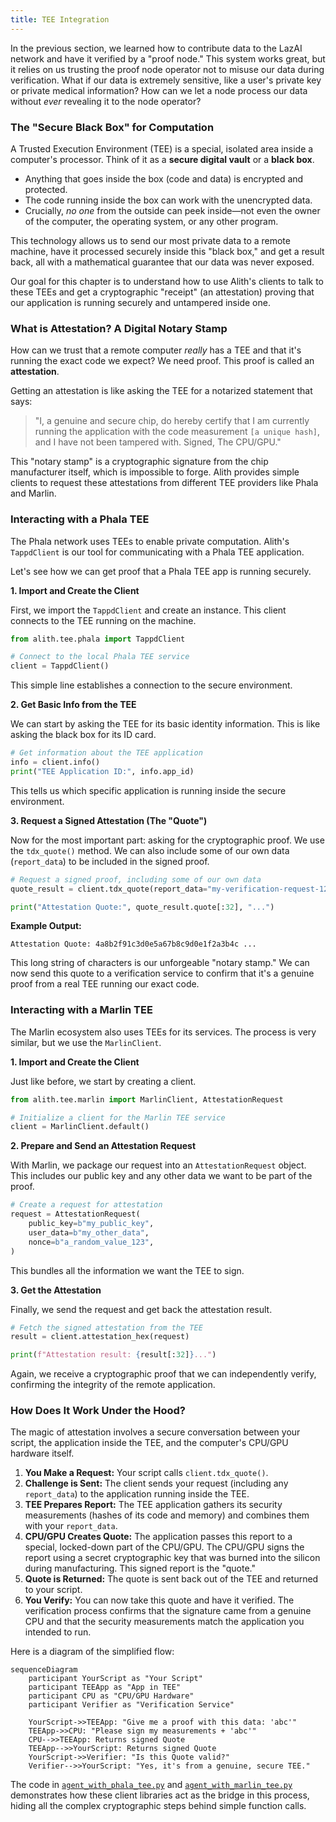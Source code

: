 ```yaml
---
title: TEE Integration
---
```


In the previous section, we learned how to contribute data to the LazAI network and have it verified by a "proof node." This system works great, but it relies on us trusting the proof node operator not to misuse our data during verification. What if our data is extremely sensitive, like a user's private key or private medical information? How can we let a node process our data without _ever_ revealing it to the node operator?

### The "Secure Black Box" for Computation

A Trusted Execution Environment (TEE) is a special, isolated area inside a computer's processor. Think of it as a **secure digital vault** or a **black box**.

- Anything that goes inside the box (code and data) is encrypted and protected.
- The code running inside the box can work with the unencrypted data.
- Crucially, _no one_ from the outside can peek inside—not even the owner of the computer, the operating system, or any other program.

This technology allows us to send our most private data to a remote machine, have it processed securely inside this "black box," and get a result back, all with a mathematical guarantee that our data was never exposed.

Our goal for this chapter is to understand how to use Alith's clients to talk to these TEEs and get a cryptographic "receipt" (an attestation) proving that our application is running securely and untampered inside one.

### What is Attestation? A Digital Notary Stamp

How can we trust that a remote computer _really_ has a TEE and that it's running the exact code we expect? We need proof. This proof is called an **attestation**.

Getting an attestation is like asking the TEE for a notarized statement that says:

> "I, a genuine and secure chip, do hereby certify that I am currently running the application with the code measurement `[a unique hash]`, and I have not been tampered with. Signed, The CPU/GPU."

This "notary stamp" is a cryptographic signature from the chip manufacturer itself, which is impossible to forge. Alith provides simple clients to request these attestations from different TEE providers like Phala and Marlin.

### Interacting with a Phala TEE

The Phala network uses TEEs to enable private computation. Alith's `TappdClient` is our tool for communicating with a Phala TEE application.

Let's see how we can get proof that a Phala TEE app is running securely.

**1. Import and Create the Client**

First, we import the `TappdClient` and create an instance. This client connects to the TEE running on the machine.

```python
from alith.tee.phala import TappdClient

# Connect to the local Phala TEE service
client = TappdClient()
```

This simple line establishes a connection to the secure environment.

**2. Get Basic Info from the TEE**

We can start by asking the TEE for its basic identity information. This is like asking the black box for its ID card.

```python
# Get information about the TEE application
info = client.info()
print("TEE Application ID:", info.app_id)
```

This tells us which specific application is running inside the secure environment.

**3. Request a Signed Attestation (The "Quote")**

Now for the most important part: asking for the cryptographic proof. We use the `tdx_quote()` method. We can also include some of our own data (`report_data`) to be included in the signed proof.

```python
# Request a signed proof, including some of our own data
quote_result = client.tdx_quote(report_data="my-verification-request-123")

print("Attestation Quote:", quote_result.quote[:32], "...")
```

**Example Output:**

```
Attestation Quote: 4a8b2f91c3d0e5a67b8c9d0e1f2a3b4c ...
```

This long string of characters is our unforgeable "notary stamp." We can now send this quote to a verification service to confirm that it's a genuine proof from a real TEE running our exact code.

### Interacting with a Marlin TEE

The Marlin ecosystem also uses TEEs for its services. The process is very similar, but we use the `MarlinClient`.

**1. Import and Create the Client**

Just like before, we start by creating a client.

```python
from alith.tee.marlin import MarlinClient, AttestationRequest

# Initialize a client for the Marlin TEE service
client = MarlinClient.default()
```

**2. Prepare and Send an Attestation Request**

With Marlin, we package our request into an `AttestationRequest` object. This includes our public key and any other data we want to be part of the proof.

```python
# Create a request for attestation
request = AttestationRequest(
    public_key=b"my_public_key",
    user_data=b"my_other_data",
    nonce=b"a_random_value_123",
)
```

This bundles all the information we want the TEE to sign.

**3. Get the Attestation**

Finally, we send the request and get back the attestation result.

```python
# Fetch the signed attestation from the TEE
result = client.attestation_hex(request)

print(f"Attestation result: {result[:32]}...")
```

Again, we receive a cryptographic proof that we can independently verify, confirming the integrity of the remote application.

### How Does It Work Under the Hood?

The magic of attestation involves a secure conversation between your script, the application inside the TEE, and the computer's CPU/GPU hardware itself.

1.  **You Make a Request:** Your script calls `client.tdx_quote()`.
2.  **Challenge is Sent:** The client sends your request (including any `report_data`) to the application running inside the TEE.
3.  **TEE Prepares Report:** The TEE application gathers its security measurements (hashes of its code and memory) and combines them with your `report_data`.
4.  **CPU/GPU Creates Quote:** The application passes this report to a special, locked-down part of the CPU/GPU. The CPU/GPU signs the report using a secret cryptographic key that was burned into the silicon during manufacturing. This signed report is the "quote."
5.  **Quote is Returned:** The quote is sent back out of the TEE and returned to your script.
6.  **You Verify:** You can now take this quote and have it verified. The verification process confirms that the signature came from a genuine CPU and that the security measurements match the application you intended to run.

Here is a diagram of the simplified flow:

```mermaid
sequenceDiagram
    participant YourScript as "Your Script"
    participant TEEApp as "App in TEE"
    participant CPU as "CPU/GPU Hardware"
    participant Verifier as "Verification Service"

    YourScript->>TEEApp: "Give me a proof with this data: 'abc'"
    TEEApp->>CPU: "Please sign my measurements + 'abc'"
    CPU-->>TEEApp: Returns signed Quote
    TEEApp-->>YourScript: Returns signed Quote
    YourScript->>Verifier: "Is this Quote valid?"
    Verifier-->>YourScript: "Yes, it's from a genuine, secure TEE."
```

The code in [`agent_with_phala_tee.py`](https://github.com/0xLazAI/alith/blob/main/sdks/python/examples/agent_with_phala_tee.py) and [`agent_with_marlin_tee.py`](https://github.com/0xLazAI/alith/blob/main/sdks/python/examples/agent_with_marlin_tee.py) demonstrates how these client libraries act as the bridge in this process, hiding all the complex cryptographic steps behind simple function calls.

